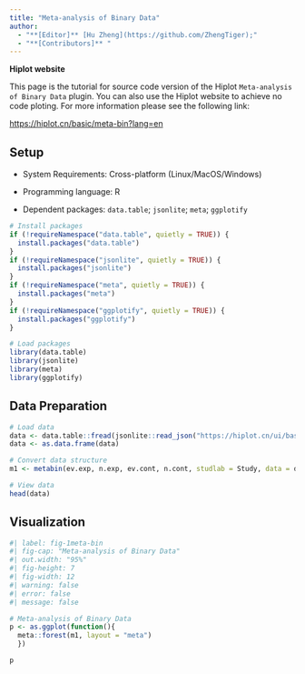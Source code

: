 ```yaml
---
title: "Meta-analysis of Binary Data"
author:
  - "**[Editor]** [Hu Zheng](https://github.com/ZhengTiger);"
  - "**[Contributors]** "
---
```



::: callout-note
**Hiplot website**

This page is the tutorial for source code version of the Hiplot `Meta-analysis of Binary Data` plugin. You can also use the Hiplot website to achieve no code ploting. For more information please see the following link:

<https://hiplot.cn/basic/meta-bin?lang=en>
:::

## Setup

-   System Requirements: Cross-platform (Linux/MacOS/Windows)

-   Programming language: R

-   Dependent packages: `data.table`; `jsonlite`; `meta`; `ggplotify`

```r
# Install packages
if (!requireNamespace("data.table", quietly = TRUE)) {
  install.packages("data.table")
}
if (!requireNamespace("jsonlite", quietly = TRUE)) {
  install.packages("jsonlite")
}
if (!requireNamespace("meta", quietly = TRUE)) {
  install.packages("meta")
}
if (!requireNamespace("ggplotify", quietly = TRUE)) {
  install.packages("ggplotify")
}

# Load packages
library(data.table)
library(jsonlite)
library(meta)
library(ggplotify)
```

## Data Preparation

```r
# Load data
data <- data.table::fread(jsonlite::read_json("https://hiplot.cn/ui/basic/meta-bin/data.json")$exampleData$textarea[[1]])
data <- as.data.frame(data)

# Convert data structure
m1 <- metabin(ev.exp, n.exp, ev.cont, n.cont, studlab = Study, data = data)

# View data
head(data)
```

## Visualization

```r
#| label: fig-1meta-bin
#| fig-cap: "Meta-analysis of Binary Data"
#| out.width: "95%"
#| fig-height: 7
#| fig-width: 12
#| warning: false
#| error: false
#| message: false

# Meta-analysis of Binary Data
p <- as.ggplot(function(){
  meta::forest(m1, layout = "meta")
  })

p
```


